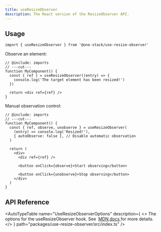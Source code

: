 ```yaml
---
title: useResizeObserver
description: The React version of the ResizeObserver API.
---
```


## Usage

```tsx twoslash include imports
import { useResizeObserver } from '@one-stack/use-resize-observer'
```

Observe an element:

```tsx twoslash
// @include: imports
// ---cut---
function MyComponent() {
  const { ref } = useResizeObserver((entry) => {
    console.log('The target element has been resized!')
  })

  return <div ref={ref} />
}
```

Manual observation control:

```tsx twoslash
// @include: imports
// ---cut---
function MyComponent() {
  const { ref, observe, unobserve } = useResizeObserver(
    (entry) => console.log('Resized!'),
    { autoObserve: false }, // Disable automatic observation
  )

  return (
    <div>
      <div ref={ref} />

      <button onClick={observe}>Start observing</button>

      <button onClick={unobserve}>Stop observing</button>
    </div>
  )
}
```

## API Reference

<AutoTypeTable
  name="UseResizeObserverOptions"
  description={
    <>
      The options for the useResizeObserver hook. See&nbsp;
      <a href="https://developer.mozilla.org/en-US/docs/Web/API/ResizeObserver/observe#options">
        MDN docs
      </a>
      for more details.
    </>
  }
  path="packages/use-resize-observer/src/index.ts"
/>

<AutoTypeTable
  name="UseResizeObserverReturn"
  description="The return value of the useResizeObserver hook."
  path="packages/use-resize-observer/src/index.ts"
/>
